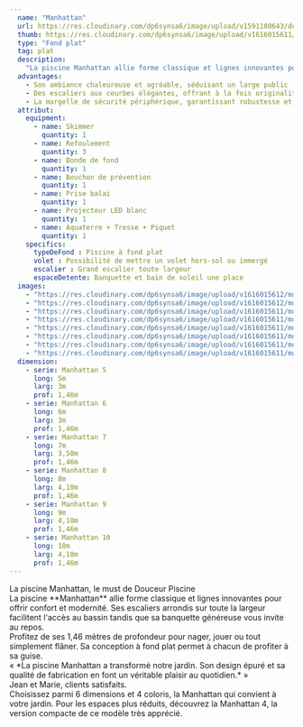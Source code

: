 ```yaml
---
  name: "Manhattan"
  url: https://res.cloudinary.com/dp6synsa6/image/upload/v1591180643/douceur-piscine/piscine_polyester_marine_bx.jpg
  thumb: https://res.cloudinary.com/dp6synsa6/image/upload/v1616015611/monoblocs-fonds-plats/piscine-manhattan/schema-manhattan-380x-aed_hsdz1o.gif
  type: "Fond plat"
  tag: plat
  description:
    "La piscine Manhattan allie forme classique et lignes innovantes pour offrir confort et modernité. Ses escaliers arrondis sur toute la largeur facilitent l’accès au bassin tandis que sa banquette généreuse vous invite au repos."
  advantages:
    - Son ambiance chaleureuse et agréable, séduisant un large public
    - Des escaliers aux courbes élégantes, offrant à la fois originalité et confort
    - La margelle de sécurité périphérique, garantissant robustesse et bien-être pour votre piscine coque
  attribut:
    equipment:
      - name: Skimmer
        quantity: 1
      - name: Refoulement
        quantity: 3
      - name: Bonde de fond
        quantity: 1
      - name: Bouchon de prévention
        quantity: 1
      - name: Prise balai
        quantity: 1
      - name: Projecteur LED blanc
        quantity: 1
      - name: Aquaterre + Tresse + Piquet
        quantity: 1
    specifics:
      typeDeFond : Piscine à fond plat
      volet : Possibilité de mettre un volet hors-sol ou immergé
      escalier : Grand escalier toute largeur
      espaceDetente: Banquette et bain de soleil une place
  images:
    - "https://res.cloudinary.com/dp6synsa6/image/upload/v1616015612/monoblocs-fonds-plats/piscine-manhattan/M7_GRISE_2_rkc9f1.jpg"
    - "https://res.cloudinary.com/dp6synsa6/image/upload/v1616015612/monoblocs-fonds-plats/piscine-manhattan/M7_GRISE_pe4ous.jpg"
    - "https://res.cloudinary.com/dp6synsa6/image/upload/v1616015611/monoblocs-fonds-plats/piscine-manhattan/M6_BLEU_wdj3cj.jpg"
    - "https://res.cloudinary.com/dp6synsa6/image/upload/v1616015611/monoblocs-fonds-plats/piscine-manhattan/manhattan-3_vbfsb8.jpg"
    - "https://res.cloudinary.com/dp6synsa6/image/upload/v1616015611/monoblocs-fonds-plats/piscine-manhattan/piscine-manhattan-8_fbgits.jpg"
    - "https://res.cloudinary.com/dp6synsa6/image/upload/v1616015611/monoblocs-fonds-plats/piscine-manhattan/piscine-manhattan-9_ogeyhr.jpg"
    - "https://res.cloudinary.com/dp6synsa6/image/upload/v1616015611/monoblocs-fonds-plats/piscine-manhattan/piscine-manhattan-7_ni2vc2.jpg"
    - "https://res.cloudinary.com/dp6synsa6/image/upload/v1616015611/monoblocs-fonds-plats/piscine-manhattan/piscine-manhattan-1_dnlrso.jpg"
  dimension:
    - serie: Manhattan 5
      long: 5m
      larg: 3m
      prof: 1,46m
    - serie: Manhattan 6
      long: 6m
      larg: 3m
      prof: 1,46m
    - serie: Manhattan 7
      long: 7m
      larg: 3,50m
      prof: 1,46m
    - serie: Manhattan 8
      long: 8m
      larg: 4,10m
      prof: 1,46m
    - serie: Manhattan 9
      long: 9m
      larg: 4,10m
      prof: 1,46m
    - serie: Manhattan 10
      long: 10m
      larg: 4,10m
      prof: 1,46m
---
```


<div class=" mt-4 max-w-[720px]">
	<div class="mb-2 text-center font-semibold text-primary">
		La piscine Manhattan, le must de Douceur Piscine
	</div>
	La piscine **Manhattan** allie forme classique et lignes innovantes pour offrir
	confort et modernité. Ses escaliers arrondis sur toute la largeur facilitent l'accès
	au bassin tandis que sa banquette généreuse vous invite au repos.
	<br /> Profitez de ses 1,46 mètres de profondeur pour nager, jouer ou tout
	simplement flâner. Sa conception à fond plat permet à chacun de profiter à sa
	guise.
	<br />
	« *La piscine Manhattan a transformé notre jardin. Son design épuré et sa
	qualité de fabrication en font un véritable plaisir au quotidien.* »
	<br /> Jean et Marie, clients satisfaits.
	<br />
	Choisissez parmi 6 dimensions et 4 coloris, la Manhattan qui convient à votre jardin.
	Pour les espaces plus réduits, découvrez la Manhattan 4, la version compacte de
	ce modèle très apprécié.
</div>
